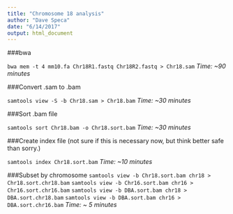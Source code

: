 ```yaml
---
title: "Chromosome 18 analysis"
author: "Dave Speca"
date: "6/14/2017"
output: html_document
---
```


###bwa

`bwa mem -t 4 mm10.fa Chr18R1.fastq Chr18R2.fastq > Chr18.sam`
*Time: ~90 minutes*

###Convert .sam to .bam

`samtools view -S -b Chr18.sam > Chr18.bam`
*Time: ~30 minutes*

###Sort .bam file

`samtools sort Chr18.bam -o Chr18.sort.bam`
*Time: ~30 minutes*

###Create index file (not sure if this is necessary now, but think better safe than sorry.)

`samtools index Chr18.sort.bam`
*Time: ~10 minutes*

###Subset by chromosome
`samtools view -b Chr18.sort.bam chr18 > Chr18.sort.chr18.bam`
`samtools view -b Chr16.sort.bam chr16 > Chr16.sort.chr16.bam`
`samtools view -b DBA.sort.bam chr18 > DBA.sort.chr18.bam`
`samtools view -b DBA.sort.bam chr16 > DBA.sort.chr16.bam`
*Time: ~ 5 minutes*

